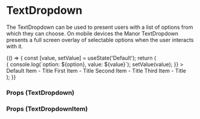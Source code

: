 
<Meta title="Components/Dropdown/TextDropdown" component={TextDropdown} />

# TextDropdown

The TextDropdown can be used to present users with a list of options from which they can choose. On mobile devices the
Manor TextDropdown presents a full screen overlay of selectable options when the user interacts with it.

<Story name="TextDropdown">
  {() => {
    const [value, setValue] = useState('Default');
    return (
      <div style={{ padding: '2%' }}>
        <FluidContainer>
          <Row>
            <Column>
              <div style={{ marginBottom: '40px', width: '100%' }}>
                <TextDropdown
                  id="input-one"
                  label="Example Label"
                  value={value}
                  tooltip={{ title: 'A dropdown tooltip!' }}
                  handleChange={(event, value, option) => {
                    console.log(`option: ${option}, value: ${value}`);
                    setValue(value);
                  }}
                >
                  <TextDropdownItem value="Default">Default Item - Title</TextDropdownItem>
                  <TextDropdownItem value="First">First Item - Title</TextDropdownItem>
                  <TextDropdownItem value="Second">Second Item - Title</TextDropdownItem>
                  <TextDropdownItem value="Third">Third Item - Title</TextDropdownItem>
                </TextDropdown>
              </div>
            </Column>
          </Row>
        </FluidContainer>
      </div>
    );
  }}
</Story>

### Props (TextDropdown)
<Props of={TextDropdown} />

### Props (TextDropdownItem)
<Props of={TextDropdownItem} />

